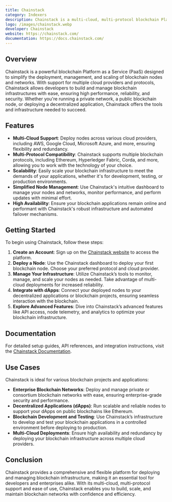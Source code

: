 ```yaml
---
title: Chainstack
category: Indexers
description: Chainstack is a multi-cloud, multi-protocol blockchain Platform as a Service (PaaS) that enables developers to deploy, manage, and scale nodes and networks across multiple cloud providers.
logo: /images/chainstack.webp
developer: Chainstack
website: https://chainstack.com/
documentation: https://docs.chainstack.com/
---
```


## Overview

Chainstack is a powerful blockchain Platform as a Service (PaaS) designed to simplify the deployment, management, and scaling of blockchain nodes and networks. With support for multiple cloud providers and protocols, Chainstack allows developers to build and manage blockchain infrastructures with ease, ensuring high performance, reliability, and security. Whether you're running a private network, a public blockchain node, or deploying a decentralized application, Chainstack offers the tools and infrastructure needed to succeed.

## Features

- **Multi-Cloud Support**: Deploy nodes across various cloud providers, including AWS, Google Cloud, Microsoft Azure, and more, ensuring flexibility and redundancy.
- **Multi-Protocol Compatibility**: Chainstack supports multiple blockchain protocols, including Ethereum, Hyperledger Fabric, Corda, and more, allowing you to work with the technology of your choice.
- **Scalability**: Easily scale your blockchain infrastructure to meet the demands of your applications, whether it's for development, testing, or production environments.
- **Simplified Node Management**: Use Chainstack's intuitive dashboard to manage your nodes and networks, monitor performance, and perform updates with minimal effort.
- **High Availability**: Ensure your blockchain applications remain online and performant with Chainstack's robust infrastructure and automated failover mechanisms.

## Getting Started

To begin using Chainstack, follow these steps:

1. **Create an Account**: Sign up on the [Chainstack website](https://chainstack.com/) to access the platform.
2. **Deploy a Node**: Use the Chainstack dashboard to deploy your first blockchain node. Choose your preferred protocol and cloud provider.
3. **Manage Your Infrastructure**: Utilize Chainstack’s tools to monitor, manage, and scale your nodes as needed. Take advantage of multi-cloud deployments for increased reliability.
4. **Integrate with dApps**: Connect your deployed nodes to your decentralized applications or blockchain projects, ensuring seamless interaction with the blockchain.
5. **Explore Advanced Features**: Dive into Chainstack’s advanced features like API access, node telemetry, and analytics to optimize your blockchain infrastructure.

## Documentation

For detailed setup guides, API references, and integration instructions, visit the [Chainstack Documentation](https://docs.chainstack.com/).

## Use Cases

Chainstack is ideal for various blockchain projects and applications:

- **Enterprise Blockchain Networks**: Deploy and manage private or consortium blockchain networks with ease, ensuring enterprise-grade security and performance.
- **Decentralized Applications (dApps)**: Run scalable and reliable nodes to support your dApps on public blockchains like Ethereum.
- **Blockchain Development and Testing**: Use Chainstack’s infrastructure to develop and test your blockchain applications in a controlled environment before deploying to production.
- **Multi-Cloud Deployments**: Ensure high availability and redundancy by deploying your blockchain infrastructure across multiple cloud providers.

## Conclusion

Chainstack provides a comprehensive and flexible platform for deploying and managing blockchain infrastructure, making it an essential tool for developers and enterprises alike. With its multi-cloud, multi-protocol support and ease of use, Chainstack enables you to build, scale, and maintain blockchain networks with confidence and efficiency.

